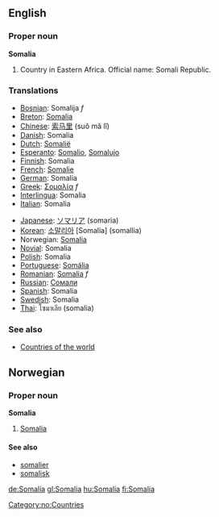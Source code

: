 ==English==

===Proper noun===
'''Somalia'''

# Country in Eastern Africa. Official name: Somali Republic.
===Translations===
{{top}}
*[[Bosnian]]: Somalija ''f''
*[[Breton]]: [[Somalia]]
*[[Chinese]]: [[索马里]] (suǒ mǎ lǐ)
*[[Danish]]: Somalia
*[[Dutch]]: [[Somalië]]
*[[Esperanto]]: [[Somalio]], [[Somalujo]]
*[[Finnish]]: Somalia
*[[French]]: [[Somalie]]
*[[German]]: Somalia
*[[Greek]]: [[Σομαλία]] ''f''
*[[Interlingua]]: Somalia
*[[Italian]]: Somalia
{{mid}}
*[[Japanese]]: [[ソマリア]] (somaria)
*[[Korean]]: [[소말리아]] [Somalia] (somallia)
*Norwegian: [[#Norwegian|Somalia]]
*[[Novial]]: Somalia
*[[Polish]]: Somalia
*[[Portuguese]]: [[Somália]]
*[[Romanian]]: [[Somalia]] ''f''
*[[Russian]]: [[Сомали]]
*[[Spanish]]: Somalia
*[[Swedish]]: Somalia
*[[Thai]]: โซมาเลีย (somalia)
{{bottom}}

===See also===
* [[Countries of the world]]

==Norwegian==
===Proper noun===
[[Category:no:Countries]]
'''Somalia'''
#[[#English|Somalia]]
====See also====
*[[somalier]]
*[[somalisk]]

[[de:Somalia]]
[[gl:Somalia]]
[[hu:Somalia]]
[[fi:Somalia]]